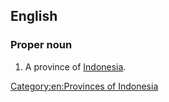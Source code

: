 ==English==
{{wikipedia}}

===Proper noun===
{{en-proper noun|head=[[north|North]] [[Sulawesi]]}}

# A province of [[Indonesia]].

[[Category:en:Provinces of Indonesia]]